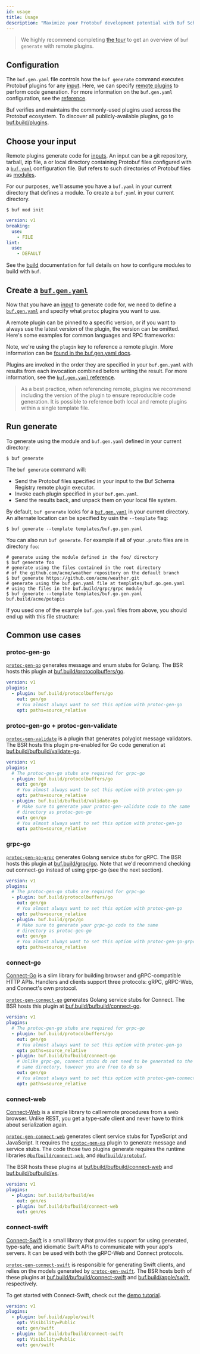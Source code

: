 ```yaml
---
id: usage
title: Usage
description: "Maximize your Protobuf development potential with Buf Schema Registry remote plugins - Discover how to use remote plugins to optimize your workflow, and unleash the power of this powerful feature."
---
```


> We highly recommend completing [the tour](../../tutorials/getting-started-with-buf-cli.md#generate-code) to
> get an overview of `buf generate` with remote plugins.

## Configuration

The `buf.gen.yaml` file controls how the `buf generate` command executes
Protobuf plugins for any [input](../../reference/inputs.md). Here, we can
specify [remote plugins](overview.mdx) to perform code generation. For more
information on the `buf.gen.yaml` configuration, see the
[reference](../../configuration/v1/buf-gen-yaml.md).

Buf verifies and maintains the commonly-used plugins used across the Protobuf
ecosystem. To discover all publicly-available plugins, go to
[buf.build/plugins](https://buf.build/plugins).

## Choose your input

Remote plugins generate code for [inputs](../../reference/inputs.md). An input
can be a git repository, tarball, zip file, a or local directory containing
Protobuf files configured with a
[`buf.yaml`](../../configuration/v1/buf-yaml.md) configuration file. Buf refers
to such directories of Protobuf files as [modules](../overview.mdx#modules).

For our purposes, we'll assume you have a `buf.yaml` in your current directory
that defines a module. To create a `buf.yaml` in your current directory.

```terminal
$ buf mod init
```

```yaml title="buf.yaml"
version: v1
breaking:
  use:
    - FILE
lint:
  use:
    - DEFAULT
```

See the [build](../../build/usage.md) documentation for full details on how to
configure modules to build with `buf`.

## Create a [`buf.gen.yaml`](/configuration/v1/buf-gen-yaml)

Now that you have an [input](../../reference/inputs.md) to generate code for, we
need to define a [`buf.gen.yaml`](/configuration/v1/buf-gen-yaml) and specify
what `protoc` plugins you want to use.

A remote plugin can be pinned to a specific version, or if you want to always
use the latest version of the plugin, the version can be omitted. Here's some
examples for common languages and RPC frameworks:


<GenYaml />

Note, we're using the `plugin` key to reference a remote plugin. More
information can be
[found in the buf.gen.yaml docs](/configuration/v1/buf-gen-yaml#plugin-name-or-remote).

Plugins are invoked in the order they are specified in your `buf.gen.yaml` with
results from each invocation combined before writing the result. For more
information, see the
[`buf.gen.yaml` reference](../../configuration/v1/buf-gen-yaml.md).

> As a best practice, when referencing remote, plugins we recommend including
> the version of the plugin to ensure reproducible code generation. It is
> possible to reference both local and remote plugins within a single template
> file.

## Run generate

To generate using the module and `buf.gen.yaml` defined in your current
directory:

```terminal
$ buf generate
```

The `buf generate` command will:

- Send the Protobuf files specified in your input to the Buf Schema Registry
  remote plugin executor.
- Invoke each plugin specified in your `buf.gen.yaml`.
- Send the results back, and unpack them on your local file system.

By default, `buf generate` looks for a
[`buf.gen.yaml`](/configuration/v1/buf-gen-yaml) in your current directory. An
alternate location can be specified by usin the `--template` flag:

```terminal
$ buf generate --template templates/buf.go.gen.yaml
```

You can also run `buf generate`. For example if all of your `.proto` files are
in directory `foo`:

```terminal
# generate using the module defined in the foo/ directory
$ buf generate foo
# generate using the files contained in the root directory
# of the github.com/acme/weather repository on the default branch
$ buf generate https://github.com/acme/weather.git
# generate using the buf.gen.yaml file at templates/buf.go.gen.yaml
# using the files in the buf.build/grpc/grpc module
$ buf generate --template templates/buf.go.gen.yaml buf.build/acme/petapis
```

If you used one of the example `buf.gen.yaml` files from above, you should end
up with this file structure:


<Tree />

## Common use cases

### protoc-gen-go

[`protoc-gen-go`](https://github.com/protocolbuffers/protobuf-go) generates
message and enum stubs for Golang. The BSR hosts this plugin at
[buf.build/protocolbuffers/go](https://buf.build/protocolbuffers/go).

```yaml title="buf.gen.yaml" {3}
version: v1
plugins:
  - plugin: buf.build/protocolbuffers/go
    out: gen/go
    # You almost always want to set this option with protoc-gen-go
    opt: paths=source_relative
```

### protoc-gen-go + protoc-gen-validate

[`protoc-gen-validate`](https://github.com/bufbuild/protoc-gen-validate) is a
plugin that generates polyglot message validators. The BSR hosts this plugin
pre-enabled for Go code generation at
[buf.build/bufbuild/validate-go](https://buf.build/bufbuild/validate-go).

```yaml title="buf.gen.yaml" {4,8}
version: v1
plugins:
  # The protoc-gen-go stubs are required for grpc-go
  - plugin: buf.build/protocolbuffers/go
    out: gen/go
    # You almost always want to set this option with protoc-gen-go
    opt: paths=source_relative
  - plugin: buf.build/bufbuild/validate-go
    # Make sure to generate your protoc-gen-validate code to the same
    # directory as protoc-gen-go
    out: gen/go
    # You almost always want to set this option with protoc-gen-go
    opt: paths=source_relative
```

### grpc-go

[`protoc-gen-go-grpc`](https://github.com/grpc/grpc-go/tree/master/cmd/protoc-gen-go-grpc)
generates Golang service stubs for gRPC. The BSR hosts this plugin at
[buf.build/grpc/go](https://buf.build/grpc/go). Note that we'd recommend
checking out connect-go instead of using grpc-go (see the next section).

```yaml title="buf.gen.yaml" {4,8}
version: v1
plugins:
  # The protoc-gen-go stubs are required for grpc-go
  - plugin: buf.build/protocolbuffers/go
    out: gen/go
    # You almost always want to set this option with protoc-gen-go
    opt: paths=source_relative
  - plugin: buf.build/grpc/go
    # Make sure to generate your grpc-go code to the same
    # directory as protoc-gen-go
    out: gen/go
    # You almost always want to set this option with protoc-gen-go-grpc
    opt: paths=source_relative
```

### connect-go

[Connect-Go](https://connect.build/docs/go/getting-started)
is a slim library for building browser and
gRPC-compatible HTTP APIs. Handlers and clients support three protocols: gRPC,
gRPC-Web, and Connect's own protocol.

[`protoc-gen-connect-go`](https://github.com/bufbuild/connect-go) generates
Golang service stubs for Connect. The BSR hosts this plugin at
[buf.build/bufbuild/connect-go](https://buf.build/bufbuild/connect-go).

```yaml title=buf.gen.yaml {4,8}
version: v1
plugins:
  # The protoc-gen-go stubs are required for grpc-go
  - plugin: buf.build/protocolbuffers/go
    out: gen/go
    # You almost always want to set this option with protoc-gen-go
    opt: paths=source_relative
  - plugin: buf.build/bufbuild/connect-go
    # Unlike grpc-go, connect stubs do not need to be generated to the
    # same directory, however you are free to do so
    out: gen/go
    # You almost always want to set this option with protoc-gen-connect-go
    opt: paths=source_relative
```

### connect-web

[Connect-Web](https://connect.build/docs/web/getting-started) is a simple
library to call remote procedures from a web browser. Unlike REST, you get a
type-safe client and never have to think about serialization again.

[`protoc-gen-connect-web`](https://github.com/bufbuild/connect-web) generates
client service stubs for TypeScript and JavaScript. It requires the
[`protoc-gen-es`](https://github.com/bufbuild/protobuf-es) plugin to generate
message and service stubs. The code those two plugins generate requires the
runtime libraries
[`@bufbuild/connect-web`](https://www.npmjs.com/package/@bufbuild/connect-web),
and [`@bufbuild/protobuf`](https://www.npmjs.com/package/@bufbuild/protobuf).

The BSR hosts these plugins at
[buf.build/bufbuild/connect-web](https://buf.build/bufbuild/connect-web) and
[buf.build/bufbuild/es](https://buf.build/bufbuild/es).

```yaml title=buf.gen.yaml {3,5}
version: v1
plugins:
  - plugin: buf.build/bufbuild/es
    out: gen/es
  - plugin: buf.build/bufbuild/connect-web
    out: gen/es
```

### connect-swift

[Connect-Swift](https://connect.build/docs/swift/getting-started)
is a small library that provides support for using generated,
type-safe, and idiomatic Swift APIs to communicate with your app's servers.
It can be used with both the gRPC-Web and Connect protocols.

[`protoc-gen-connect-swift`](https://github.com/bufbuild/connect-swift)
is responsible for generating Swift clients, and relies on the models generated
by [`protoc-gen-swift`](https://github.com/apple/swift-protobuf).
The BSR hosts both of these plugins at
[buf.build/bufbuild/connect-swift](https://buf.build/bufbuild/connect-swift)
and [buf.build/apple/swift](https://buf.build/apple/swift), respectively.

To get started with Connect-Swift, check out the
[demo tutorial](https://connect.build/docs/swift/getting-started).

```yaml title=buf.gen.yaml {3,6}
version: v1
plugins:
  - plugin: buf.build/apple/swift
    opt: Visibility=Public
    out: gen/swift
  - plugin: buf.build/bufbuild/connect-swift
    opt: Visibility=Public
    out: gen/swift
```

